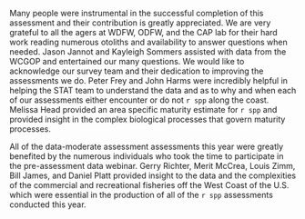 Many people were instrumental in the successful completion of this assessment and their contribution is greatly appreciated. We are very grateful to all the agers at WDFW, ODFW, and the CAP lab for their hard work reading numerous otoliths and availability to answer questions when needed. Jason Jannot and Kayleigh Sommers assisted with data from the WCGOP and entertained our many questions. We would like to acknowledge our survey team and their dedication to improving the assessments we do. Peter Frey and John Harms were incredibly helpful in helping the STAT team to understand the data and as to why and when each of our assessments either encounter or do not `r spp` along the coast. Melissa Head provided an area specific maturity estimate for `r spp` and provided insight in the complex biological processes that govern maturity processes.   

All of the data-moderate assessment assessments this year were greatly benefited by the numerous individuals who took the time to participate in the pre-assessment data webinar. Gerry Richter, Merit McCrea, Louis Zimm, Bill James, and Daniel Platt provided insight to the data and the complexities of the commercial and recreational fisheries off the West Coast of the U.S. which were essential in the production of all of the `r spp` assessments conducted this year. 
